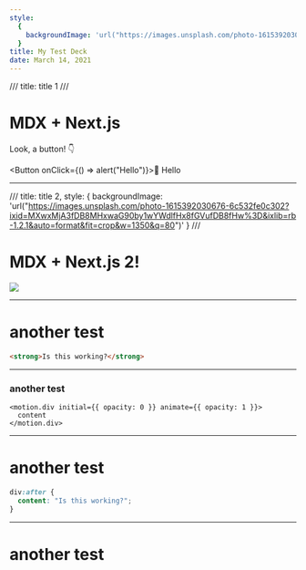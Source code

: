 ```yaml
---
style:
  {
    backgroundImage: 'url("https://images.unsplash.com/photo-1615392030676-6c532fe0c302?ixid=MXwxMjA3fDB8MHxwaG90by1wYWdlfHx8fGVufDB8fHw%3D&ixlib=rb-1.2.1&auto=format&fit=crop&w=1350&q=80")',
  }
title: My Test Deck
date: March 14, 2021
---
```


///
title: title 1
///

# MDX + Next.js

Look, a button! 👇

<Button onClick={() => alert("Hello")}>👋 Hello</Button>

---

///
title: title 2,
style: {
backgroundImage: 'url("https://images.unsplash.com/photo-1615392030676-6c532fe0c302?ixid=MXwxMjA3fDB8MHxwaG90by1wYWdlfHx8fGVufDB8fHw%3D&ixlib=rb-1.2.1&auto=format&fit=crop&w=1350&q=80")'
}
///

# MDX + Next.js 2!

<img src="https://images.unsplash.com/photo-1615392030676-6c532fe0c302?ixid=MXwxMjA3fDB8MHxwaG90by1wYWdlfHx8fGVufDB8fHw%3D&ixlib=rb-1.2.1&auto=format&fit=crop&w=1350&q=80" />

---

# another test

```html
<strong>Is this working?</strong>
```

---

<div style={{textAlign:'center'}}>

### another test

</div>

```tsx showLineNumbers
<motion.div initial={{ opacity: 0 }} animate={{ opacity: 1 }}>
  content
</motion.div>
```

---

# another test

```css
div:after {
  content: "Is this working?";
}
```

---

# another test
